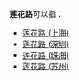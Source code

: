 '''莲花路'''可以指：
* [[莲花路_(上海)|莲花路 (上海)]]
* [[莲花路_(深圳)|莲花路 (深圳)]]
* [[莲花路_(珠海)|莲花路 (珠海)]]
* [[莲花路_(苏州)|莲花路 (苏州)]]
{{disambig|Cat=三字中国地名消歧义}}